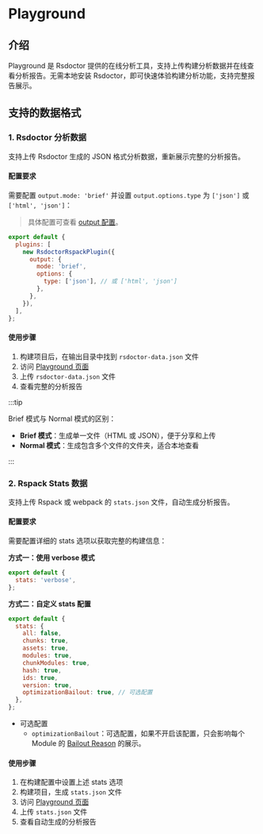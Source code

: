 # Playground

## 介绍

Playground 是 Rsdoctor 提供的在线分析工具，支持上传构建分析数据并在线查看分析报告。无需本地安装 Rsdoctor，即可快速体验构建分析功能，支持完整报告展示。

## 支持的数据格式

### 1. Rsdoctor 分析数据

支持上传 Rsdoctor 生成的 JSON 格式分析数据，重新展示完整的分析报告。

#### 配置要求

需要配置 `output.mode: 'brief'` 并设置 `output.options.type` 为 `['json']` 或 `['html', 'json']`：

> 具体配置可查看 [output 配置](/config/options/output)。

```js title="rspack.config.mjs 或 webpack.config.mjs"
export default {
  plugins: [
    new RsdoctorRspackPlugin({
      output: {
        mode: 'brief',
        options: {
          type: ['json'], // 或 ['html', 'json']
        },
      },
    }),
  ],
};
```

#### 使用步骤

1. 构建项目后，在输出目录中找到 `rsdoctor-data.json` 文件
2. 访问 [Playground 页面](https://rsdoctor.rs/preview/#/resources/uploader)
3. 上传 `rsdoctor-data.json` 文件
4. 查看完整的分析报告

:::tip

Brief 模式与 Normal 模式的区别：

- **Brief 模式**：生成单一文件（HTML 或 JSON），便于分享和上传
- **Normal 模式**：生成包含多个文件的文件夹，适合本地查看

:::

### 2. Rspack Stats 数据

支持上传 Rspack 或 webpack 的 `stats.json` 文件，自动生成分析报告。

#### 配置要求

需要配置详细的 stats 选项以获取完整的构建信息：

**方式一：使用 verbose 模式**

```js title="rspack.config.mjs 或 webpack.config.mjs"
export default {
  stats: 'verbose',
};
```

**方式二：自定义 stats 配置**

```js title="rspack.config.mjs 或 webpack.config.mjs"
export default {
  stats: {
    all: false,
    chunks: true,
    assets: true,
    modules: true,
    chunkModules: true,
    hash: true,
    ids: true,
    version: true,
    optimizationBailout: true, // 可选配置
  },
};
```

- 可选配置
  - `optimizationBailout`：可选配置，如果不开启该配置，只会影响每个 Module 的 [Bailout Reason](/guide/usage/module-analysis#bailout-reason) 的展示。

#### 使用步骤

1. 在构建配置中设置上述 stats 选项
2. 构建项目，生成 `stats.json` 文件
3. 访问 [Playground 页面](https://rsdoctor.rs/preview/#/resources/uploader)
4. 上传 `stats.json` 文件
5. 查看自动生成的分析报告
